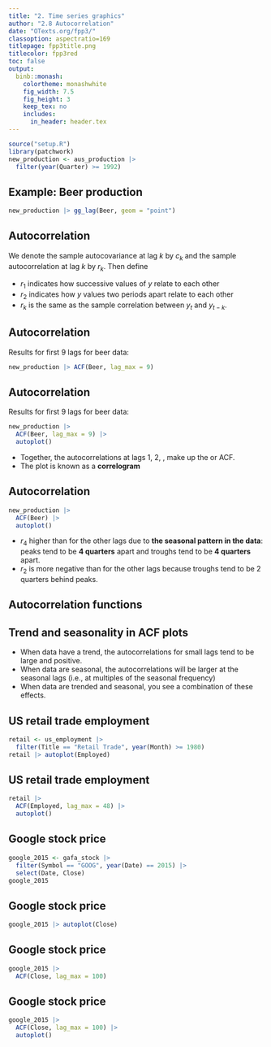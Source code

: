 ```yaml
---
title: "2. Time series graphics"
author: "2.8 Autocorrelation"
date: "OTexts.org/fpp3/"
classoption: aspectratio=169
titlepage: fpp3title.png
titlecolor: fpp3red
toc: false
output:
  binb::monash:
    colortheme: monashwhite
    fig_width: 7.5
    fig_height: 3
    keep_tex: no
    includes:
      in_header: header.tex
---
```


```r
source("setup.R")
library(patchwork)
new_production <- aus_production |>
  filter(year(Quarter) >= 1992)
```

## Example: Beer production

```r
new_production |> gg_lag(Beer, geom = "point")
```

\only<2>{\begin{textblock}{5.8}(9,2.5)\fontsize{12}{14}\sf
\begin{block}{}
\begin{itemize}\tightlist
\item Each graph shows $y_t$ plotted against $y_{t-k}$ for
different values of $k$.
\item The autocorrelations are the correlations associated
with these scatterplots.
\item $r_1=\text{Correlation}(y_{t}, y_{t-1})$
\item $r_2=\text{Correlation}(y_{t}, y_{t-2})$
\item $r_3=\text{Correlation}(y_{t}, y_{t-3})$ \\ \hspace*{0.5cm} $\vdots$
\end{itemize}
\end{block}
\end{textblock}}

## Autocorrelation

We denote the sample autocovariance at lag $k$ by $c_k$ and the sample autocorrelation at lag $k$ by $r_k$.  Then define

\begin{block}{}
\begin{align*}
c_k &= \frac{1}{T}\sum_{t=k+1}^T (y_t-\bar{y})(y_{t-k}-\bar{y}) \\[0.cm]
\text{and}\qquad
r_{k} &= c_k/c_0
\end{align*}
\end{block}\pause

  * $r_1$ indicates how successive values of $y$ relate to each other
  * $r_2$ indicates how $y$ values two periods apart relate to each other
  * $r_k$ is \textit{almost} the same as the sample correlation between $y_t$ and $y_{t-k}$.

## Autocorrelation

Results for first 9 lags for beer data:

\fontsize{11}{13}\sf

```r
new_production |> ACF(Beer, lag_max = 9)
```

## Autocorrelation

Results for first 9 lags for beer data:

```r
new_production |>
  ACF(Beer, lag_max = 9) |>
  autoplot()
```

\vspace*{-0.2cm}

  * Together, the autocorrelations at lags 1, 2, \dots, make up the \emph{autocorrelation} or ACF.
  * The plot is known as a **correlogram**

\vspace*{10cm}

## Autocorrelation

\fontsize{14}{14}\sf

```r
new_production |>
  ACF(Beer) |>
  autoplot()
```

  * $r_{4}$  higher than for the other lags due to **the seasonal pattern in the data**: peaks tend to be **4 quarters** apart and troughs tend to be **4 quarters** apart.
  * $r_2$ is more negative than for the other lags because troughs tend to be 2 quarters behind peaks.

## Autocorrelation functions

\only<1>{\centering\includegraphics[width=19cm, height=7.4cm]{acf_1}}
\only<2>{\centering\includegraphics[width=19cm, height=7.4cm]{acf_2}}
\only<3>{\centering\includegraphics[width=19cm, height=7.4cm]{acf_3}}
\only<4>{\centering\includegraphics[width=19cm, height=7.4cm]{acf_4}}
\only<5>{\centering\includegraphics[width=19cm, height=7.4cm]{acf_5}}
\only<6>{\centering\includegraphics[width=19cm, height=7.4cm]{acf_6}}
\only<7>{\centering\includegraphics[width=19cm, height=7.4cm]{acf_7}}
\only<8>{\centering\includegraphics[width=19cm, height=7.4cm]{acf_8}}
\only<9>{\centering\includegraphics[width=19cm, height=7.4cm]{acf_9}}

\vspace*{10cm}

\begin{textblock}{3}(0.3,8.7)\fontsize{7}{9}\sf
Artwork by @allison\_horst
\end{textblock}

## Trend and seasonality in ACF plots

- When data have a trend, the autocorrelations for small lags tend to be large and positive.
- When data are seasonal, the autocorrelations will be larger at the seasonal lags (i.e., at multiples of the seasonal frequency)
- When data are trended and seasonal, you see a combination of these effects.

## US retail trade employment
\fontsize{10}{10}\sf

```r
retail <- us_employment |>
  filter(Title == "Retail Trade", year(Month) >= 1980)
retail |> autoplot(Employed)
```

## US retail trade employment
\fontsize{10}{10}\sf

```r
retail |>
  ACF(Employed, lag_max = 48) |>
  autoplot()
```

## Google stock price
\fontsize{10}{10}\sf

```r
google_2015 <- gafa_stock |>
  filter(Symbol == "GOOG", year(Date) == 2015) |>
  select(Date, Close)
google_2015
```

## Google stock price
\fontsize{10}{10}\sf

```r
google_2015 |> autoplot(Close)
```

## Google stock price
\fontsize{10}{10}\sf

```r
google_2015 |>
  ACF(Close, lag_max = 100)
```

## Google stock price
\fontsize{10}{10}\sf

```r
google_2015 |>
  ACF(Close, lag_max = 100) |>
  autoplot()
```
